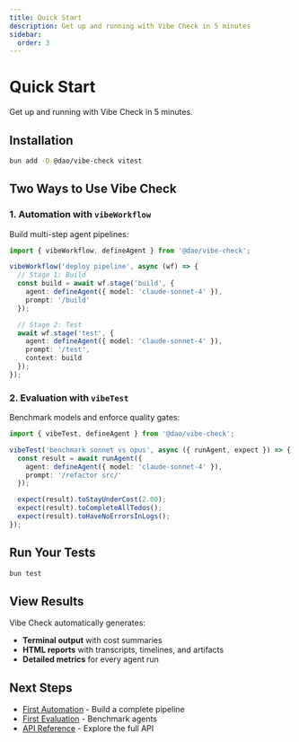 ```yaml
---
title: Quick Start
description: Get up and running with Vibe Check in 5 minutes
sidebar:
  order: 3
---
```


# Quick Start

Get up and running with Vibe Check in 5 minutes.

## Installation

```bash
bun add -D @dao/vibe-check vitest
```

## Two Ways to Use Vibe Check

### 1. Automation with `vibeWorkflow`

Build multi-step agent pipelines:

```typescript
import { vibeWorkflow, defineAgent } from '@dao/vibe-check';

vibeWorkflow('deploy pipeline', async (wf) => {
  // Stage 1: Build
  const build = await wf.stage('build', {
    agent: defineAgent({ model: 'claude-sonnet-4' }),
    prompt: '/build'
  });

  // Stage 2: Test
  await wf.stage('test', {
    agent: defineAgent({ model: 'claude-sonnet-4' }),
    prompt: '/test',
    context: build
  });
});
```

### 2. Evaluation with `vibeTest`

Benchmark models and enforce quality gates:

```typescript
import { vibeTest, defineAgent } from '@dao/vibe-check';

vibeTest('benchmark sonnet vs opus', async ({ runAgent, expect }) => {
  const result = await runAgent({
    agent: defineAgent({ model: 'claude-sonnet-4' }),
    prompt: '/refactor src/'
  });

  expect(result).toStayUnderCost(2.00);
  expect(result).toCompleteAllTodos();
  expect(result).toHaveNoErrorsInLogs();
});
```

## Run Your Tests

```bash
bun test
```

## View Results

Vibe Check automatically generates:

- **Terminal output** with cost summaries
- **HTML reports** with transcripts, timelines, and artifacts
- **Detailed metrics** for every agent run

## Next Steps

- [First Automation](/getting-started/first-automation/) - Build a complete pipeline
- [First Evaluation](/getting-started/first-evaluation/) - Benchmark agents
- [API Reference](/api/) - Explore the full API
